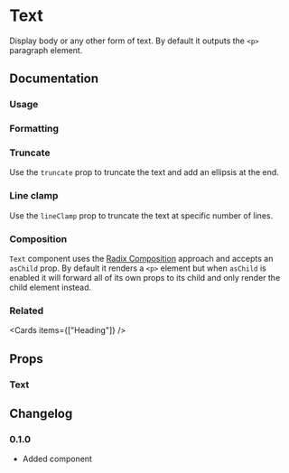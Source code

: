 
# Text

Display body or any other form of text. By default it outputs the `<p>` paragraph element.

## Documentation

### Usage

<Demo component="text/usage" />

### Formatting

<Demo component="text/formatting-usage" />

### Truncate

Use the `truncate` prop to truncate the text and add an ellipsis at the end.

<Demo component="text/truncate-usage" />

### Line clamp

Use the `lineClamp` prop to truncate the text at specific number of lines.

<Demo component="text/line-clamp-usage" />

### Composition

`Text` component uses the [Radix Composition](https://www.radix-ui.com/primitives/docs/guides/composition) approach and accepts an `asChild` prop. By default it renders a `<p>` element but when `asChild` is enabled it will forward all of its own props to its child and only render the child element instead.

<Demo component="text/composition-usage" />

### Related

<Cards items={["Heading"]} />

## Props

### Text

<PropsTable component="Text" />

## Changelog

### 0.1.0

- Added component
